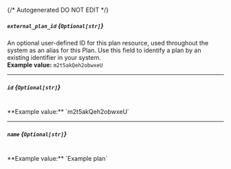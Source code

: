 {/* Autogenerated DO NOT EDIT  */}
##### `external_plan_id` *{`Optional[str]`}*
An optional user\-defined ID for this plan resource, used throughout the system as an alias for this Plan. Use this field to identify a plan by an existing identifier in your system.
<br/>
**Example value:** `m2t5akQeh2obwxeU`

---
##### `id` *{`Optional[str]`}*
<br/>
**Example value:** `m2t5akQeh2obwxeU`

---
##### `name` *{`Optional[str]`}*
<br/>
**Example value:** `Example plan`

